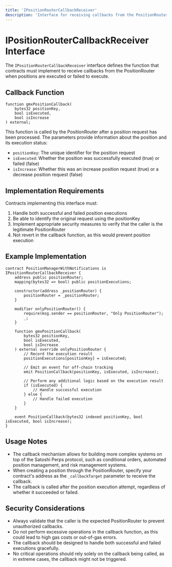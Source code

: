 ```yaml
---
title: 'IPositionRouterCallbackReceiver'
description: 'Interface for receiving callbacks from the PositionRouter'
---
```


# IPositionRouterCallbackReceiver Interface

The `IPositionRouterCallbackReceiver` interface defines the function that contracts must implement to receive callbacks from the PositionRouter when positions are executed or failed to execute.

## Callback Function

```solidity
function gmxPositionCallback(
    bytes32 positionKey,
    bool isExecuted,
    bool isIncrease
) external;
```

This function is called by the PositionRouter after a position request has been processed. The parameters provide information about the position and its execution status:

- `positionKey`: The unique identifier for the position request
- `isExecuted`: Whether the position was successfully executed (true) or failed (false)
- `isIncrease`: Whether this was an increase position request (true) or a decrease position request (false)

## Implementation Requirements

Contracts implementing this interface must:

1. Handle both successful and failed position executions
2. Be able to identify the original request using the positionKey
3. Implement appropriate security measures to verify that the caller is the legitimate PositionRouter
4. Not revert in the callback function, as this would prevent position execution

## Example Implementation

```solidity
contract PositionManagerWithNotifications is IPositionRouterCallbackReceiver {
    address public positionRouter;
    mapping(bytes32 => bool) public positionExecutions;
    
    constructor(address _positionRouter) {
        positionRouter = _positionRouter;
    }
    
    modifier onlyPositionRouter() {
        require(msg.sender == positionRouter, "Only PositionRouter");
        _;
    }
    
    function gmxPositionCallback(
        bytes32 positionKey,
        bool isExecuted,
        bool isIncrease
    ) external override onlyPositionRouter {
        // Record the execution result
        positionExecutions[positionKey] = isExecuted;
        
        // Emit an event for off-chain tracking
        emit PositionCallback(positionKey, isExecuted, isIncrease);
        
        // Perform any additional logic based on the execution result
        if (isExecuted) {
            // Handle successful execution
        } else {
            // Handle failed execution
        }
    }
    
    event PositionCallback(bytes32 indexed positionKey, bool isExecuted, bool isIncrease);
}
```

## Usage Notes

- The callback mechanism allows for building more complex systems on top of the Satoshi Perps protocol, such as conditional orders, automated position management, and risk management systems.
- When creating a position through the PositionRouter, specify your contract's address as the `_callbackTarget` parameter to receive the callback.
- The callback is called after the position execution attempt, regardless of whether it succeeded or failed.

## Security Considerations

- Always validate that the caller is the expected PositionRouter to prevent unauthorized callbacks.
- Do not perform excessive operations in the callback function, as this could lead to high gas costs or out-of-gas errors.
- The callback should be designed to handle both successful and failed executions gracefully.
- No critical operations should rely solely on the callback being called, as in extreme cases, the callback might not be triggered.